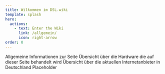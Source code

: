 ```yaml
---
title: Wilkommen im DSL.wiki
template: splash
hero:
  actions:
    - text: Enter the Wiki
      link: /allgemein/
      icon: right-arrow
order: 0
---
```




<CardGrid stagger>
  <CustomLinkCard title="Allgemeines" icon="pencil" href="/allgemein/example/">
    Allgemeine Informationen zur Seite
  </CustomLinkCard>
  <CustomLinkCard title="Hardware" icon="add-document" href="/hardware/">
    Übersicht über die Hardware die auf dieser Seite behandelt wird
  </CustomLinkCard>
  <CustomLinkCard
    title="Internetanbieter"
    icon="setting"
    href="/internetproviders/"
  >
    Übersicht über die aktuellen Internetanbieter in Deutschland
  </CustomLinkCard>
  <Card title="Sonstiges" icon="open-book">
    Placeholder
  </Card>
</CardGrid>

